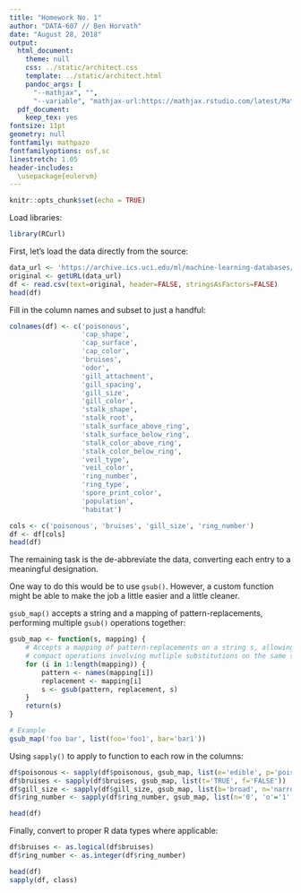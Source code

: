```yaml
---
title: "Homework No. 1"
author: "DATA-607 // Ben Horvath"
date: "August 28, 2018"
output:
  html_document:
    theme: null
    css: ../static/architect.css
    template: ../static/architect.html
    pandoc_args: [
      "--mathjax", "",
      "--variable", "mathjax-url:https://mathjax.rstudio.com/latest/MathJax.js?config=TeX-AMS-MML_HTMLorMML"]
  pdf_document:
    keep_tex: yes
fontsize: 11pt
geometry: null
fontfamily: mathpazo
fontfamilyoptions: osf,sc
linestretch: 1.05
header-includes:
  \usepackage{eulervm}
---
```


```r
knitr::opts_chunk$set(echo = TRUE)
```

Load libraries:

```r
library(RCurl)
```

First, let's load the data directly from the source:

```r
data_url <- 'https://archive.ics.uci.edu/ml/machine-learning-databases/mushroom/agaricus-lepiota.data'
original <- getURL(data_url) 
df <- read.csv(text=original, header=FALSE, stringsAsFactors=FALSE)
head(df)
```

Fill in the column names and subset to just a handful:

```r
colnames(df) <- c('poisonous',
                  'cap_shape', 
                  'cap_surface', 
                  'cap_color', 
                  'bruises', 
                  'odor', 
                  'gill_attachment', 
                  'gill_spacing', 
                  'gill_size', 
                  'gill_color', 
                  'stalk_shape', 
                  'stalk_root', 
                  'stalk_surface_above_ring', 
                  'stalk_surface_below_ring', 
                  'stalk_color_above_ring', 
                  'stalk_color_below_ring', 
                  'veil_type', 
                  'veil_color', 
                  'ring_number', 
                  'ring_type', 
                  'spore_print_color', 
                  'population', 
                  'habitat')

cols <- c('poisonous', 'bruises', 'gill_size', 'ring_number')
df <- df[cols]
head(df)
```

The remaining task is the de-abbreviate the data, converting each entry to a meaningful designation. 

One way to do this would be to use `gsub()`. However, a custom function might be able to make the job a little easier and a little cleaner. 

`gsub_map()` accepts a string and a mapping of pattern-replacements, performing multiple `gsub()` operations together:

```r
gsub_map <- function(s, mapping) {
    # Accepts a mapping of pattern-replacements on a string s, allowing more 
    # compact operations involving mutliple substitutions on the same string
    for (i in 1:length(mapping)) {
        pattern <- names(mapping[i])
        replacement <- mapping[i]
        s <- gsub(pattern, replacement, s)
    }
    return(s)
}

# Example
gsub_map('foo bar', list(foo='foo1', bar='bar1'))
```

Using `sapply()` to apply to function to each row in the columns:

```r
df$poisonous <- sapply(df$poisonous, gsub_map, list(e='edible', p='poisonous'))
df$bruises <- sapply(df$bruises, gsub_map, list(t='TRUE', f='FALSE'))
df$gill_size <- sapply(df$gill_size, gsub_map, list(b='broad', n='narrow'))
df$ring_number <- sapply(df$ring_number, gsub_map, list(n='0', 'o'='1', 't'='2'))

head(df)
```

Finally, convert to proper R data types where applicable:

```r
df$bruises <- as.logical(df$bruises)
df$ring_number <- as.integer(df$ring_number)

head(df)
sapply(df, class)
```